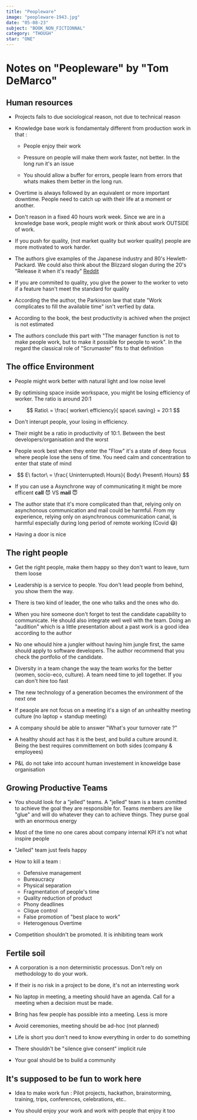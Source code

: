 ```yaml
---
title: "Peopleware"
image: "peopleware-1943.jpg"
date: "05-08-23"
subject: "BOOK_NON_FICTIONNAL"
category: "THOUGH"
star: "ONE"
---
```


# Notes on "Peopleware" by "Tom DeMarco"

## Human resources

- Projects fails to due sociological reason, not due to technical reason

- Knowledge base work is fondamentaly different from production work in that :

  - People enjoy their work

  - Pressure on people will make them work faster, not better. In the long run it's an issue

  - You should allow a buffer for errors, people learn from errors that whats makes them better in the long run.

- Overtime is always followed by an equivalent or more important downtime. People need to catch up with their life at a moment or another.

- Don't reason in a fixed 40 hours work week. Since we are in a knowledge base work, people might work or think about work OUTSIDE of work.

<Quote
  author="Tom DeMarco"
  quote="Quality, far beyond that required by the end user, is a means to higher productivity"
/>

- If you push for quality, (not market quality but worker quality) people are more motivated to work harder.

- The authors give examples of the Japanese industry and 80's Hewlett-Packard. We could also think about the Blizzard slogan during the 20's "Release it when it's ready" [Reddit](https://www.reddit.com/r/WC3/comments/ewecxn/blizzard_used_to_say_well_release_it_when_its/)

- If you are commited to quality, you give the power to the worker to veto if a feature hasn't meet the standard for quality

- According the the author, the Parkinson law that state "Work complicates to fill the available time" isn't verfied by data.

- According to the book, the best productivity is achived when the project is not estimated

- The authors conclude this part with "The manager function is not to make people work, but to make it possible for people to work". In the regard the classical role of "Scrumaster" fits to that definition

## The office Environment

- People might work better with natural light and low noise level

- By optimising space inside workspace, you might be losing efficiency of worker. The ratio is around 20:1

- $$
   Ratio\ = \frac{ worker\ efficiency}{ space\ saving} = 20:1
  $$

- Don't interupt people, your losing in efficiency.

- Their might be a ratio in productivity of 10:1. Between the best developers/organisation and the worst

- People work best when they enter the "Flow" it's a state of deep focus where people lose the sens of time. You need calm and concentration to enter that state of mind

- $$
  E\ factor\ = \frac{ Uninterrupted\ Hours}{ Body\ Present\ Hours}
  $$

- If you can use a Asynchrone way of communicating it might be more efficent **call** 😈 VS **mail** 😇

- The author state that it's more complicated than that, relying only on asynchonous communication and mail could be harmful. From my experience, relying only on asynchronous communication canal, is harmful especially during long period of remote working (Covid 😷)

- Having a door is nice

## The right people

- Get the right people, make them happy so they don't want to leave, turn them loose

- Leadership is a service to people. You don't lead people from behind, you show them the way.

- There is two kind of leader, the one who talks and the ones who do.

- When you hire someone don't forget to test the candidate capability to communicate. He should also integrate well well with the team. Doing an "audition" which is a little presentation about a past work is a good idea according to the author

- No one whould hire a jungler without having him jungle first, the same should apply to software developers. The author recommend that you check the portfolio of the candidate.

- Diversity in a team change the way the team works for the better (women, socio-eco, culture). A team need time to jell together. If you can don't hire too fast

- The new technology of a generation becomes the environment of the next one

- If peaople are not focus on a meeting it's a sign of an unhealthy meeting culture (no laptop + standup meeting)

- A company should be able to answer "What's your turnover rate ?"

- A healthy should act has it is the best, and build a culture around it. Being the best requires committement on both sides (company & employees)

- P&L do not take into account human investement in knoweldge base organisation

## Growing Productive Teams

- You should look for a "jelled" teams. A "jelled" team is a team comitted to achieve the goal they are responsible for. Teams members are like "glue" and will do whatever they can to achieve things. They purse goal with an enormous energy

<Quote
  author="Tom DeMarco"
  quote="The whole is greater than the sum of the parts"
/>

- Most of the time no one cares about company internal KPI it's not what inspire people

<Quote
  author="Tom DeMarco"
  quote="The purpose of a team is not goal attainnment but goal alignment"
/>

- "Jelled" team just feels happy

- How to kill a team :

  - Defensive management
  - Bureaucracy
  - Physical separation
  - Fragmentation of people's time
  - Quality reduction of product
  - Phony deadlines
  - Clique control
  - False promotion of "best place to work"
  - Heterogenous Overtime

- Competition shouldn't be promoted. It is inhibiting team work

## Fertile soil

- A corporation is a non deterministic processus. Don't rely on methodology to do your work.

- If their is no risk in a project to be done, it's not an interresting work

- No laptop in meeting, a meeting should have an agenda. Call for a meeting when a decision must be made.

- Bring has few people has possible into a meeting. Less is more

- Avoid ceremonies, meeting should be ad-hoc (not planned)

- Life is short you don't need to know everything in order to do something

- There shouldn't be "silence give consent" implicit rule

- Your goal should be to build a community

## It's supposed to be fun to work here

- Idea to make work fun : Pilot projects, hackathon, brainstorming, training, trips, conferences, celebrations, etc..

- You should enjoy your work and work with people that enjoy it too

